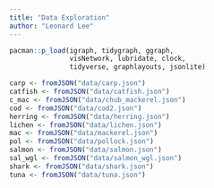 ```yaml
---
title: "Data Exploration"
author: "Leonard Lee"
---
```


```r
pacman::p_load(igraph, tidygraph, ggraph, 
               visNetwork, lubridate, clock,
               tidyverse, graphlayouts, jsonlite)

```


```r
carp <- fromJSON("data/carp.json")
catfish <- fromJSON("data/catfish.json")
c_mac <- fromJSON("data/chub_mackerel.json")
cod <- fromJSON("data/cod2.json")
herring <- fromJSON("data/herring.json")
lichen <- fromJSON("data/lichen.json")
mac <- fromJSON("data/mackerel.json")
pol <- fromJSON("data/pollock.json")
salmon <- fromJSON("data/salmon.json")
sal_wgl <- fromJSON("data/salmon_wgl.json")
shark <- fromJSON("data/shark.json")
tuna <- fromJSON("data/tuna.json")


```